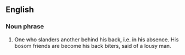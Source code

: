 ==English==
===Noun phrase===
# One who slanders another behind his back, i.e. in his absence. His bosom friends are become his back biters, said of a lousy man.